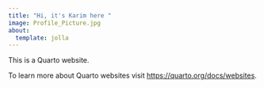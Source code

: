 ```yaml
---
title: "Hi, it's Karim here "
image: Profile_Picture.jpg
about:
  template: jolla
---
```


This is a Quarto website.

To learn more about Quarto websites visit <https://quarto.org/docs/websites>.
